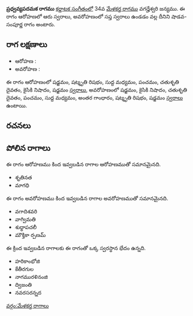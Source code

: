 {{Infobox ragam
	| name          	= ప్రధ్వవ్యపదమక
	| synonym	    	= 
	| mela          	= 
	| chakra        	= 
	| janaka        	= 
	| type          	= శాడవ-సంపూర్ణ
	| arohanam      	= {{svaraC|S|R3|M1|P|D2|N2|S'}} 
	| avarohanam    	= {{svaraC|S'|N2|D2|P|M1|G3|R3|S}}
	| jeeva         	=
	| chhaya        	=
	| nyasa         	=
	| vishesha      	= 
	| equivalent  		= 
}}
{{కర్ణాటక సంగీత రాగాలు}}
'''ప్రధ్వవ్యపదమక రాగము''' [[కర్ణాటక సంగీతం]]లో 34వ [[మేళకర్త రాగము]] వగద్హేశ్వరి జన్యము.  ఈ రాగం ఆరోహణలో ఆరు స్వరాలు, అవరోహణంలో సప్త స్వరాలు ఉండడం వల్ల దీనిని షాడవ-సంపూర్ణ రాగం అంటారు.


==రాగ లక్షణాలు==


* ఆరోహణ : {{svaraC|S|R3|M1|P|D2|N2|S'}} 
* అవరోహణ : {{svaraC|S'|N2|D2|P|M1|G3|R3|S}}

ఈ రాగం ఆరోహణంలో షడ్జమం, షట్శృతి రిషభం, సుద్ద మధ్యమం, పంచమం, చతుశృతి దైవతం, కైసికి నిషాదం, షడ్జమం [[స్వరాలు]], అవరోహణంలో షడ్జమం, కైసికి నిషాదం, చతుశృతి దైవతం, పంచమం, సుద్ద మధ్యమం, అంతర గాంధారం, షట్శృతి రిషభం, షడ్జమం [[స్వరాలు]] ఉంటాయి.

==రచనలు==



==పోలిన రాగాలు==
ఈ రాగం ఆరోహణము కింద ఇవ్వబడిన రాగాల ఆరోహణముతో సమానమైనది.
* శృతినత
* మాగధి

ఈ రాగం అవరోహణము కింద ఇవ్వబడిన రాగాల అవరోహణముతో సమానమైనది.
* వగాదిశవరి
* వాగ్విమతి
* శుధ్ధాపచలీ
* మౌక్తికా ర్పణమ్

ఈ క్రింద ఇవ్వబడిన రాగాలకు ఈ రాగంతో ఒక్క స్వరస్థాన భేదం ఉన్నది.
* హరికాంభోజి
* కేతీరగుల
* నాగమురళినంజి
* ద్విజంతి
* నవరసరన్నద



[[వర్గం:మేళకర్త రాగాలు]]